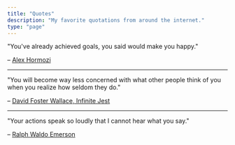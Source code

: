 ```yaml
---
title: "Quotes"
description: "My favorite quotations from around the internet."
type: "page"
---
```


"You've already achieved goals, you said would make you happy."

– [Alex Hormozi](https://twitter.com/AlexHormozi/status/1656229127563689985)

---

"You will become way less concerned with what other people think of you when you realize how seldom they do."

– [David Foster Wallace, Infinite Jest](https://www.goodreads.com/quotes/385500-you-will-become-way-less-concerned-with-what-other-people)

---

"Your actions speak so loudly that I cannot hear what you say."

– [Ralph Waldo Emerson](https://www.goodreads.com/quotes/486985-your-actions-speak-so-loudly-i-can-not-hear-what)
